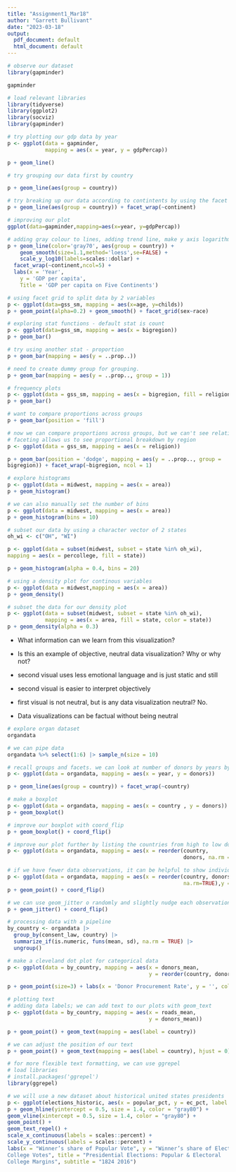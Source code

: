 ```yaml
---
title: "Assignment1_Mar18"
author: "Garrett Bullivant"
date: "2023-03-18"
output:
  pdf_document: default
  html_document: default
---
```



```r
# observe our dataset
library(gapminder)

gapminder
```
```r
# load relevant libraries 
library(tidyverse)
library(ggplot2)
library(socviz)
library(gapminder)
```

```r
# try plotting our gdp data by year
p <- ggplot(data = gapminder, 
            mapping = aes(x = year, y = gdpPercap))

p + geom_line()
```
```r
# try grouping our data first by country

p + geom_line(aes(group = country))
```

```r
# try breaking up our data according to contintents by using the facet
p + geom_line(aes(group = country)) + facet_wrap(~continent)
```
```r
# improving our plot
ggplot(data=gapminder,mapping=aes(x=year, y=gdpPercap))

# adding gray colour to lines, adding trend line, make y axis logarithmic, change scale to dollars, add axes labels and titles
p + geom_line(color='gray70', aes(group = country)) +
    geom_smooth(size=1.1,method='loess',se=FALSE) +
    scale_y_log10(labels=scales::dollar) +
  facet_wrap(~continent,ncol=5) +
  labs(x = 'Year',
    y = 'GDP per capita',
    Title = 'GDP per capita on Five Continents')
```
```r
# using facet grid to split data by 2 variables
p <- ggplot(data=gss_sm, mapping = aes(x=age, y=childs))
p + geom_point(alpha=0.2) + geom_smooth() + facet_grid(sex~race)
```

```r
# exploring stat functions - default stat is count
p <- ggplot(data=gss_sm, mapping = aes(x = bigregion))
p + geom_bar()
```
```r
# try using another stat - proportion 
p + geom_bar(mapping = aes(y = ..prop..))
```
```r
# need to create dummy group for grouping. 
p + geom_bar(mapping = aes(y = ..prop.., group = 1))

```
```r
# frequency plots
p <- ggplot(data = gss_sm, mapping = aes(x = bigregion, fill = religion))
p + geom_bar()
```

```r
# want to compare proportions across groups
p + geom_bar(position = 'fill')
```
```r
# now we can compare proportions across groups, but we can't see relative size respect to overall total
# faceting allows us to see proportional breakdown by region
p <- ggplot(data = gss_sm, mapping = aes(x = religion))

p + geom_bar(position = 'dodge', mapping = aes(y = ..prop.., group =
bigregion)) + facet_wrap(~bigregion, ncol = 1)
```
```r
# explore histograms
p <- ggplot(data = midwest, mapping = aes(x = area))
p + geom_histogram()
```
```r
# we can also manually set the number of bins
p <- ggplot(data = midwest, mapping = aes(x = area))
p + geom_histogram(bins = 10)
```
```r
# subset our data by using a character vector of 2 states 
oh_wi <- c("OH", "WI")

p <- ggplot(data = subset(midwest, subset = state %in% oh_wi),
mapping = aes(x = percollege, fill = state))

p + geom_histogram(alpha = 0.4, bins = 20)
```
```r
# using a density plot for continous variables
p <- ggplot(data = midwest,mapping = aes(x = area))
p + geom_density()
```
```r
# subset the data for our density plot
p <- ggplot(data = subset(midwest, subset = state %in% oh_wi), 
            mapping = aes(x = area, fill = state, color = state))
p + geom_density(alpha = 0.3)
```



- What information can we learn from this visualization?
- Is this an example of objective, neutral data visualization? Why or why not?

- second visual uses less emotional language and is just static and still
- second visual is easier to interpret objectively 
- first visual is not neutral, but is any data visualization neutral? No. 
- Data visualizations can be factual without being neutral

```r
# explore organ dataset
organdata

# we can pipe data
organdata %>% select(1:6) |> sample_n(size = 10)
```

```r
# recall groups and facets. we can look at number of donors by years by country
p <- ggplot(data = organdata, mapping = aes(x = year, y = donors))

p + geom_line(aes(group = country)) + facet_wrap(~country)
```
```r
# make a boxplot
p <- ggplot(data = organdata, mapping = aes(x = country , y = donors))
p + geom_boxplot()

```
```r
# improve our boxplot with coord_flip
p + geom_boxplot() + coord_flip()
```
```r
# improve our plot further by listing the countries from high to low donor
p <- ggplot(data = organdata, mapping = aes(x = reorder(country, 
                                                        donors, na.rm = TRUE ), y = donors))
```

```r
# if we have fewer data observations, it can be helpful to show individual observations 
p <- ggplot(data = organdata, mapping = aes(x = reorder(country, donors, 
                                                        na.rm=TRUE),y = donors, color = world))
p + geom_point() + coord_flip()
```

```r
# we can use geom_jitter o randomly and slightly nudge each observation for better visualization 
p + geom_jitter() + coord_flip()
```
```r
# processing data with a pipeline
by_country <- organdata |> 
  group_by(consent_law, country) |>
  summarize_if(is.numeric, funs(mean, sd), na.rm = TRUE) |>
  ungroup()
```

```r
# make a cleveland dot plot for categorical data 
p <- ggplot(data = by_country, mapping = aes(x = donors_mean,
                                             y = reorder(country, donors_mean), color = consent_law))

p + geom_point(size=3) + labs(x = 'Donor Procurement Rate', y = '', color = 'Consent Law') + theme(legend.position='top')
```
```r
# plotting text
# adding data labels; we can add text to our plots with geom_text
p <- ggplot(data = by_country, mapping = aes(x = roads_mean, 
                                             y = donors_mean))

p + geom_point() + geom_text(mapping = aes(label = country))
```
```r
# we can adjust the position of our text
p + geom_point() + geom_text(mapping = aes(label = country), hjust = 0)
```
```r
# for more flexible text formatting, we can use ggrepel 
# load libraries
# install.packages('ggrepel')
library(ggrepel)

# we will use a new dataset about historical united states presidents
p <- ggplot(elections_historic, aes(x = popular_pct, y = ec_pct, label = winner_label))
p + geom_hline(yintercept = 0.5, size = 1.4, color = "gray80") +
geom_vline(xintercept = 0.5, size = 1.4, color = "gray80") +
geom_point() +
geom_text_repel() +
scale_x_continuous(labels = scales::percent) +
scale_y_continuous(labels = scales::percent) +
labs(x = "Winner’s share of Popular Vote", y = "Winner’s share of Electoral
College Votes", title = "Presidential Elections: Popular & Electoral
College Margins", subtitle = "1824 2016")
```

